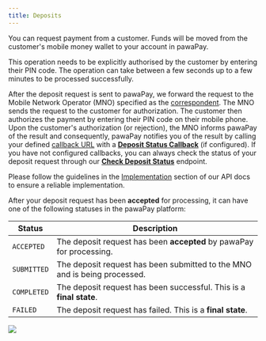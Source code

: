 ```yaml
---
title: Deposits
---
```


You can request payment from a customer. Funds will be moved from the customer's mobile money wallet to your account in pawaPay.

This operation needs to be explicitly authorised by the customer by entering their PIN code. 
The operation can take between a few seconds up to a few minutes to be processed successfully.

After the deposit request is sent to pawaPay, we forward the request to the Mobile Network Operator (MNO) specified as the [correspondent](/using_the_api#correspondents).
The MNO sends the request to the customer for authorization. 
The customer then authorizes the payment by entering their PIN code on their mobile phone. 
Upon the customer's authorization (or rejection), the MNO informs pawaPay of the result and consequently, pawaPay notifies you of the result by calling your defined [callback URL](/using_the_api#callback-urls) with a **[Deposit Status Callback](/v1/api-reference/deposits/deposit-callback)** (if configured). 
If you have not configured callbacks, you can always check the status of your deposit request through our **[Check Deposit Status](/v1/api-reference/deposits/check-deposit-status)** endpoint.

<Tip>Please follow the guidelines in the [Implementation](/implementation) section of our API docs to ensure a reliable implementation.</Tip>

After your deposit request has been **accepted** for processing, it can have one of the following statuses in the pawaPay platform:

Status | Description
-------|------------
`ACCEPTED` | The deposit request has been **accepted** by pawaPay for processing.
`SUBMITTED` | The deposit request has been submitted to the MNO and is being processed.
`COMPLETED` | The deposit request has been successful. This is a **final state**.
`FAILED` | The deposit request has failed. This is a **final state**.

<Frame>
    <img class="screenshot" src="/images/deposit_flow.jpg" />
</Frame>
